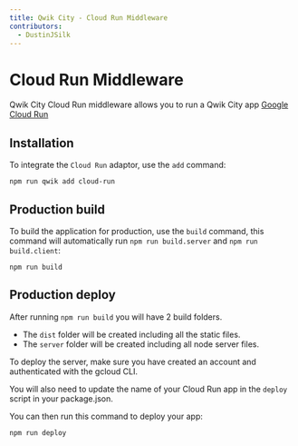 ```yaml
---
title: Qwik City - Cloud Run Middleware
contributors:
  - DustinJSilk
---
```


# Cloud Run Middleware

Qwik City Cloud Run middleware allows you to run a Qwik City app [Google Cloud Run](https://cloud.google.com/run)

## Installation

To integrate the `Cloud Run` adaptor, use the `add` command:

```shell
npm run qwik add cloud-run
```

## Production build

To build the application for production, use the `build` command, this command will automatically run `npm run build.server` and `npm run build.client`:

```shell
npm run build
```

## Production deploy

After running `npm run build` you will have 2 build folders.

- The `dist` folder will be created including all the static files.
- The `server` folder will be created including all node server files.

To deploy the server, make sure you have created an account and authenticated with the gcloud CLI.

You will also need to update the name of your Cloud Run app in the `deploy` script in your package.json.

You can then run this command to deploy your app:

`npm run deploy`
